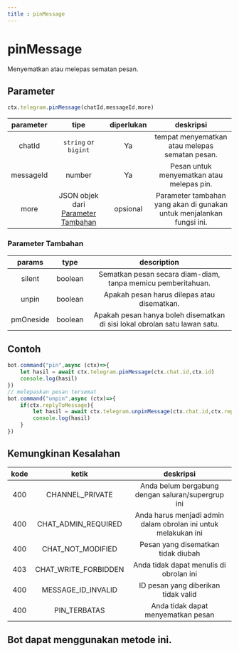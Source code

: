 ```yaml
---
title : pinMessage
---
```

# pinMessage
Menyematkan atau melepas sematan pesan.
## Parameter
```ts
ctx.telegram.pinMessage(chatId,messageId,more)
```
| parameter | tipe | diperlukan | deskripsi | 
| :----: | :---: | :-----: | :---------: |
| chatId | `string` or `bigint` | Ya | tempat menyematkan atau melepas sematan pesan. | 
| messageId | number | Ya | Pesan untuk menyematkan atau melepas pin. | 
| more | JSON objek dari [Parameter Tambahan](#paramete-tambahan) | opsional | Parameter tambahan yang akan di gunakan untuk menjalankan fungsi ini. | 

### Parameter Tambahan
| params | type | description | 
| :----: | :---: | :---------: |
| silent | boolean | Sematkan pesan secara diam-diam, tanpa memicu pemberitahuan. |
| unpin | boolean | Apakah pesan harus dilepas atau disematkan. | 
| pmOneside | boolean | Apakah pesan hanya boleh disematkan di sisi lokal obrolan satu lawan satu. | 

## Contoh
```ts highlight="2,8"
bot.command("pin",async (ctx)=>{
    let hasil = await ctx.telegram.pinMessage(ctx.chat.id,ctx.id)
    console.log(hasil)
})
// melepaskan pesan tersemat
bot.command("unpin",async (ctx)=>{
    if(ctx.replyToMessage){
        let hasil = await ctx.telegram.unpinMessage(ctx.chat.id,ctx.replyToMessage.id)
        console.log(hasil)
    }
})
```
## Kemungkinan Kesalahan
| kode | ketik | deskripsi |
| :---: | :---: | :------:|
| 400 | CHANNEL_PRIVATE | Anda belum bergabung dengan saluran/supergrup ini |
| 400 | CHAT_ADMIN_REQUIRED | Anda harus menjadi admin dalam obrolan ini untuk melakukan ini |
| 400 | CHAT_NOT_MODIFIED | Pesan yang disematkan tidak diubah |
| 403 | CHAT_WRITE_FORBIDDEN | Anda tidak dapat menulis di obrolan ini |
| 400 | MESSAGE_ID_INVALID | ID pesan yang diberikan tidak valid |
| 400 | PIN_TERBATAS | Anda tidak dapat menyematkan pesan |

## Bot dapat menggunakan metode ini.